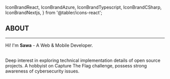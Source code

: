   IconBrandReact,
  IconBrandAzure,
  IconBrandTypescript,
  IconBrandCSharp,
  IconBrandNextjs,
} from '@tabler/icons-react';

## ABOUT

---

Hi! I'm <b className="text-dracula-orange">Sawa</b> - A Web & Mobile Developer.

<div className="flex justify-end items-end gap-x-2">
  <IconBrandReact
    size="2rem"
    className="mt-2 animate-spin-slow text-dracula-cyan"
  />
  <IconBrandNextjs size="2rem" className="text-dracula-cyan-500" />
  <IconBrandTypescript size="2rem" className="text-indigo-500" />
  <IconBrandCSharp size="2rem" className="text-dracula-purple" />
  <IconBrandAzure size="2rem" className="text-dracula-cyan-500" />
</div>
<br/>
<div className="text-center">
Deep interest in exploring technical implementation details of open source projects.  
A hobbyist on Capture The Flag challenge, possess strong awareness of cybersecurity
issues.
</div> 
<br/>
&nbsp;
